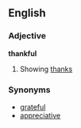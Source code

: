 ==English==

===Adjective===
'''thankful'''
#Showing [[thanks]]

===Synonyms===
*[[grateful]]
*[[appreciative]]